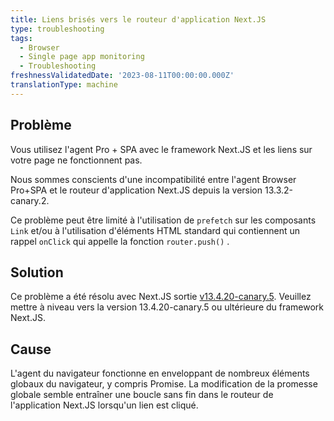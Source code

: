 ```yaml
---
title: Liens brisés vers le routeur d'application Next.JS
type: troubleshooting
tags:
  - Browser
  - Single page app monitoring
  - Troubleshooting
freshnessValidatedDate: '2023-08-11T00:00:00.000Z'
translationType: machine
---
```


## Problème

Vous utilisez l&apos;agent Pro + SPA avec le framework Next.JS et les liens sur votre page ne fonctionnent pas.

Nous sommes conscients d&apos;une incompatibilité entre l&apos;agent Browser Pro+SPA et le routeur d&apos;application Next.JS depuis la version 13.3.2-canary.2.

Ce problème peut être limité à l&apos;utilisation de `prefetch` sur les composants `Link` et/ou à l&apos;utilisation d&apos;éléments HTML standard qui contiennent un rappel `onClick` qui appelle la fonction `router.push()` .

## Solution

Ce problème a été résolu avec Next.JS sortie [v13.4.20-canary.5](https://github.com/vercel/next.js/releases/tag/v13.4.20-canary.5). Veuillez mettre à niveau vers la version 13.4.20-canary.5 ou ultérieure du framework Next.JS.

## Cause

L&apos;agent du navigateur fonctionne en enveloppant de nombreux éléments globaux du navigateur, y compris Promise. La modification de la promesse globale semble entraîner une boucle sans fin dans le routeur de l&apos;application Next.JS lorsqu&apos;un lien est cliqué.